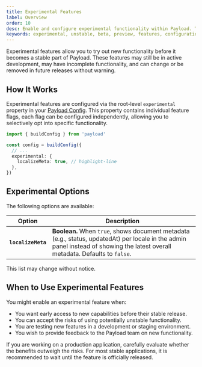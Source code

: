 ```yaml
---
title: Experimental Features
label: Overview
order: 10
desc: Enable and configure experimental functionality within Payload. These featuresmay be unstable and may change or be removed without notice.
keywords: experimental, unstable, beta, preview, features, configuration, Payload, cms, headless, javascript, node, react, nextjs
---
```


Experimental features allow you to try out new functionality before it becomes a stable part of Payload. These features may still be in active development, may have incomplete functionality, and can change or be removed in future releases without warning.

## How It Works

Experimental features are configured via the root-level `experimental` property in your [Payload Config](../configuration/overview). This property contains individual feature flags, each flag can be configured independently, allowing you to selectively opt into specific functionality.

```ts
import { buildConfig } from 'payload'

const config = buildConfig({
  // ...
  experimental: {
    localizeMeta: true, // highlight-line
  },
})
```

## Experimental Options

The following options are available:

| Option             | Description                                                                                                                                                                    |
| ------------------ | ------------------------------------------------------------------------------------------------------------------------------------------------------------------------------ |
| **`localizeMeta`** | **Boolean.** When `true`, shows document metadata (e.g., status, updatedAt) per locale in the admin panel instead of showing the latest overall metadata. Defaults to `false`. |

This list may change without notice.

## When to Use Experimental Features

You might enable an experimental feature when:

- You want early access to new capabilities before their stable release.
- You can accept the risks of using potentially unstable functionality.
- You are testing new features in a development or staging environment.
- You wish to provide feedback to the Payload team on new functionality.

If you are working on a production application, carefully evaluate whether the benefits outweigh the risks. For most stable applications, it is recommended to wait until the feature is officially released.
